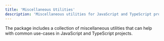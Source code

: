 ```yaml
---
title: 'Miscellaneous Utilities'
description: 'Miscellaneous utilities for JavaScript and TypeScript projects.'
---
```



The package includes a collection of miscellaneous utilities that can help with common use-cases in JavaScript and TypeScript projects.

<TypeDoc />
